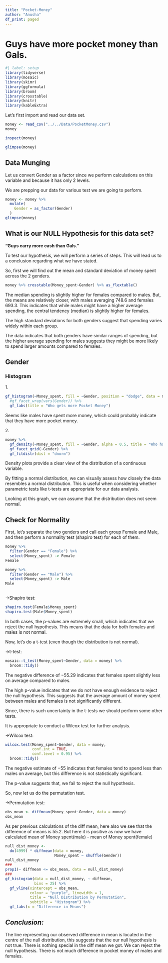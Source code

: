 ```yaml
---
title: "Pocket-Money"
author: "Anusha"
df_print: paged
---
```


# **Guys have more pocket money than Gals.**

```r
#| label: setup
library(tidyverse)
library(mosaic)
library(skimr)
library(ggformula)
library(broom)
library(crosstable)
library(knitr)
library(kableExtra)
```

Let's first import and read our data set.

```r
money <- read_csv("../../Data/PocketMoney.csv")
money
```

```r
inspect(money)
```

```r
glimpse(money)
```

## Data Munging

Let us convert Gender as a factor since we perform calculations on this variable and because it has only 2 levels.

We are prepping our data for various test we are going to perform.

```r
money <- money %>% 
  mutate(
    Gender = as_factor(Gender)
  )
glimpse(money)
```

## What is our NULL Hypothesis for this data set?

**"Guys carry more cash than Gals."**

To test our hypothesis, we will perform a series of steps. This will lead us to a conclusion regarding what we have stated.

So, first we will find out the mean and standard deviation of money spent across the 2 genders.

```r
money %>% crosstable(Money_spent~Gender) %>% as_flextable()
```

The median spending is slightly higher for females compared to males. But, the means are relatively closer, with males averaging 748.6 and females 693.3. This indicates that while males might have a higher average spending, the central tendency (median) is slightly higher for females.

The high standard deviations for both genders suggest that spending varies widely within each group.

The data indicates that both genders have similar ranges of spending, but the higher average spending for males suggests they might be more likely to spend larger amounts compared to females.

## Gender

### Histogram

1\.

```r
gf_histogram(~Money_spent, fill = ~Gender, position = "dodge", data = money) %>% 
  #gf_facet_wrap(vars(Gender)) %>% 
  gf_labs(title = "Who gets more Pocket Money")
```

Seems like males have spent more money, which could probably indicate that they have more pocket money.

2\.

```r
money %>% 
  gf_density(~Money_spent, fill = ~Gender, alpha = 0.5, title = "Who has more pocket money?") %>% 
  gf_facet_grid(~Gender) %>% 
  gf_fitdistr(dist = "dnorm")
```

Density plots provide a clear view of the distribution of a continuous variable.

By fitting a normal distribution, we can visually assess how closely the data resembles a normal distribution. This is useful when considering whether parametric tests like t-tests are appropriate for our data analysis.

Looking at this graph, we can assume that the distribution does not seem normal.

## Check for Normality

First, let's separate the two genders and call each group Female and Male, and then perform a normality test (shapiro test) for each of them.

```r
money %>% 
  filter(Gender == "Female") %>% 
  select(Money_spent) -> Female
Female

money %>% 
  filter(Gender == "Male") %>% 
  select(Money_spent) -> Male
Male
  
```

-\>Shapiro test:

```r
shapiro.test(Female$Money_spent)
shapiro.test(Male$Money_spent)
```

In both cases, the p-values are extremely small, which indicates that we reject the null hypothesis. This means that the data for both females and males is not normal.

Now, let's do a t-test (even though the distribution is not normal).

-\>t-test:

```r
mosaic::t_test(Money_spent~Gender, data = money) %>% 
  broom::tidy()
```

The negative difference of −55.29 indicates that females spent slightly less on average compared to males.

The high p-value indicates that we do not have enough evidence to reject the null hypothesis. This suggests that the average amount of money spent between males and females is not significantly different.

Since, there is such uncertainty in the t-tests we should perform some other tests.

It is appropriate to conduct a Wilcox test for further analysis.

-\>Wilcox test:

```r
wilcox.test(Money_spent~Gender, data = money,
            conf.int = TRUE,
            conf.level = 0.95) %>% 
  broom::tidy()
```

The negative estimate of −55 indicates that females tend to spend less than males on average, but this difference is not statistically significant.

The p-value suggests that, we fail to reject the null hypothesis.

So, now let us do the permutation test.

-\>Permutation test:

```r
obs_mean <- diffmean(Money_spent~Gender, data = money)
obs_mean
```

As per previous calculations of the diff mean, here also we see that the difference of means is 55.2. But here it is positive as now we have calculated mean of Money spent(male) - mean of Money spent(female)

```r
null_dist_money <- 
  do(4999) * diffmean(data = money, 
                      Money_spent ~ shuffle(Gender))
null_dist_money
###
prop1(~ diffmean <= obs_mean, data = null_dist_money)
###
gf_histogram(data = null_dist_money, ~ diffmean, 
             bins = 25) %>%
  gf_vline(xintercept = obs_mean, 
           colour = "purple", linewidth = 1,
           title = "Null Distribution by Permutation", 
           subtitle = "Histogram") %>% 
  gf_labs(x = "Difference in Means")
```

## *Conclusion:*

The line representing our observed difference in mean is located in the centre of the null distribution, this suggests that the our null hypothesis is not true. There is nothing special in the diff mean we got. 
We can reject the null hypothesis.
There is not much difference in pocket money of males and females.
